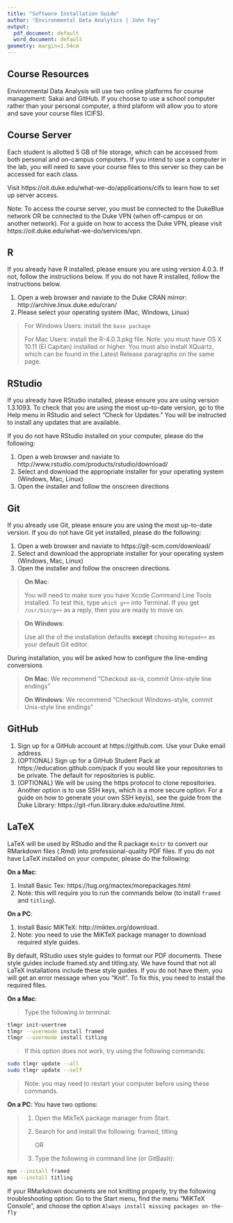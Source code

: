 ```yaml
---
title: "Software Installation Guide"
author: "Environmental Data Analytics | John Fay"
output:
  pdf_document: default
  word_document: default
geometry: margin=2.54cm
---
```

## Course Resources
Environmental Data Analysis will use two online platforms for course management: Sakai and GitHub. If you choose to use a school computer rather than your personal computer, a third plaform will allow you to store and save your course files (CIFS).

## Course Server
Each student is allotted 5 GB of file storage, which can be accessed from both personal and on-campus computers. If you intend to use a computer in the lab, you will need to save your course files to this server so they can be accessed for each class.

Visit https://oit.duke.edu/what-we-do/applications/cifs to learn how to set up server access.

Note: To access the course server, you must be connected to the DukeBlue network OR be connected to the Duke VPN (when off-campus or on another network). For a guide on how to access the Duke VPN, please visit https://oit.duke.edu/what-we-do/services/vpn.

## R

If you already have R installed, please ensure you are using version 4.0.3. If not, follow the instructions below. If you do not have R installed, follow the instructions below.

1. Open a web browser and naviate to the Duke CRAN mirror: http://archive.linux.duke.edu/cran/
2. Please select your operating system (Mac, Windows, Linux)

>    For Windows Users: install the `base package`
>    
>    For Mac Users: install the R-4.0.3.pkg file. Note: you must have OS X 10.11 (El Capitan) installed or higher. You must also install XQuartz, which can be found in the Latest Release paragraphs on the same page.

## RStudio
If you already have RStudio installed, please ensure you are using version 1.3.1093. To check that you are using the most up-to-date version, go to the Help menu in RStudio and select "Check for Updates." You will be instructed to install any updates that are available.

If you do not have RStudio  installed on your computer, please do the following:

1. Open a web browser and naviate to http://www.rstudio.com/products/rstudio/download/
2. Select and download the appropriate installer for your operating system (Windows, Mac, Linux)
3. Open the installer and follow the onscreen directions


## Git
If you already use Git, please ensure you are using the most up-to-date version.
If you do not have Git yet installed, please do the following:

1. Open a web browser and naviate to https://git-scm.com/download/
2. Select and download the appropriate installer for your operating system (Windows, Mac, Linux)
3. Open the installer and follow the onscreen directions.


> **On Mac**: 
> 
> You will need to make sure you have Xcode Command Line Tools installed. To test this, type `which g++` into Terminal. If you get `/usr/bin/g++` as a reply, then you are ready to move on.
 
  
> **On Windows**: 
> 
> Use all the of the installation defaults **except** chosing `Notepad++` as your default Git editor. 
  


During installation, you will be asked how to configure the line-ending conversions

> **On Mac**: We recommend "Checkout as-is, commit Unix-style line endings"
> 
> **On Windows**: We recommend "Checkout Windows-style, commit Unix-style line endings"


## GitHub

1. Sign up for a GitHub account at https://github.com. Use your Duke email address.
2. (OPTIONAL) Sign up for a GitHub Student Pack at https://education.github.com/pack if you would like your repositories to be private. The default for repositories is public.
3. (OPTIONAL) We will be using the https protocol to clone repositories. Another option is to use SSH keys, which is a more secure option. For a guide on how to generate your own SSH key(s), see the guide from the Duke Library: https://git-rfun.library.duke.edu/outline.html.
    
## LaTeX
LaTeX will be used by RStudio and the R package `Knitr` to convert our RMarkdown files (.Rmd) into professional-quality PDF files. 
If you do not have LaTeX installed on your computer, please do the following: 

**On a Mac**:

1. Install Basic Tex: https://tug.org/mactex/morepackages.html
2. Note: this will require you to run the commands below (to install `framed` and `titling`).

**On a PC**:

1. Install Basic MiKTeX: http://miktex.org/download.
2. Note: you need to use the MiKTeX package manager to download required style guides. 

By default, RStudio uses style guides to format our PDF documents. 
These style guides include framed.sty and titling.sty.
We have found that not all LaTeX installations include these style guides.
If you do not have them, you will get an error message when you "Knit".
To fix this, you need to install the required files.

**On a Mac**:

> Type the following in terminal:
>     
```sh
tlmgr init-usertree
tlmgr --usermode install framed
tlmgr --usermode install titling
```
> If this option does not work, try using the following commands: 
> 
```sh
sudo tlmgr update --all
sudo tlmgr update --self
```

> Note: you may need to restart your computer before using these commands.

**On a PC**:
You have two options:
  
> 1. Open the MikTeX package manager from Start.
> 2. Search for and install the following: framed, titling
>     
>     OR
>   
> 1. Type the following in command line (or GitBash):
```sh        
mpm --install framed
mpm --install titling
```

If your RMarkdown documents are not knitting properly, try the following troubleshooting option: 
Go to the Start menu, find the menu "MiKTeX Console", and choose the option `Always install missing packages on-the-fly`
